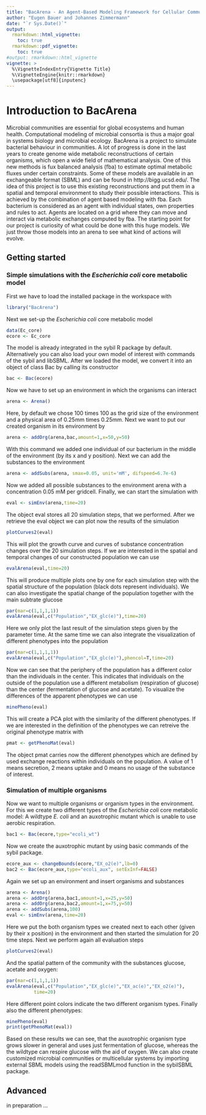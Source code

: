 ```yaml
---
title: "BacArena - An Agent-Based Modeling Framework for Cellular Communities"
author: "Eugen Bauer and Johannes Zimmermann"
date: "`r Sys.Date()`"
output:
  rmarkdown::html_vignette:
    toc: true
  rmarkdown::pdf_vignette:
    toc: true
#output: rmarkdown::html_vignette
vignette: >
  %\VignetteIndexEntry{Vignette Title}
  %\VignetteEngine{knitr::rmarkdown}
  \usepackage[utf8]{inputenc}
---
```


# Introduction to BacArena

Microbial communities are essential for global ecosystems and human health. Computational modeling of microbial consortia is thus a major goal in systems biology and microbial ecology. BacArena is a project to simulate bacterial behaviour in communities. A lot of progress is done in the last years to create genome wide metabolic reconstructions of certain organisms, which open a wide field of mathematical analysis. One of this new methods is  fux balanced analysis (fba) to estimate optimal metabolic  fluxes under certain constraints. Some of these models are available in an exchangeable format (SBML) and can be found in http://bigg.ucsd.edu/. The idea of this project is to use this existing reconstructions and put them in a spatial and temporal environment to study their possible interactions. This is achieved by the combination of agent based modeling with fba. Each bacterium is considered as an agent with individual states, own properties and rules to act. Agents are located on a grid where they can move and interact via metabolic exchanges computed by fba. The starting point for our project is curiosity of what could be done with this huge models. We just throw those models into an arena to see what kind of actions will evolve.

## Getting started

### Simple simulations with the *Escherichia coli* core metabolic model

First we have to load the installed package in the workspace with

```r
library("BacArena")
```

Next we set-up the *Escherichia coli* core metabolic model

```r
data(Ec_core)
ecore <- Ec_core
```

The model is already integrated in the sybil R package by default. Alternatively you can also load your own model of interest with commands of the sybil and libSBML. After we loaded the model, we convert it into an object of class Bac by calling its constructor

```r
bac <- Bac(ecore)
```

Now we have to set up an environment in which the organisms can interact

```r
arena <- Arena()
```

Here, by default we chose 100 times 100 as the grid size of the environment and a physical area of 0.25mm times 0.25mm. Next we want to put our created organism in its environment by

```r
arena <- addOrg(arena,bac,amount=1,x=50,y=50)
```

With this command we added one individual of our bacterium in the middle of the environment (by its x and y position). Next we can add the substances to the environment

```r
arena <- addSubs(arena, smax=0.05, unit='mM', difspeed=6.7e-6) 
```

Now we added all possible substances to the environment arena with a concentration 0.05 mM per gridcell. Finally, we can start the simulation with

```r
eval <- simEnv(arena,time=20)
```

The object eval stores all 20 simulation steps, that we performed. After we retrieve the eval object we can plot now the results of the simulation

```r
plotCurves2(eval)
```

This will plot the growth curve and curves of substance concentration changes over the 20 simulation steps. If we are interested in the spatial and temporal changes of our constructed population we can use 

```r
evalArena(eval,time=20)
```

This will produce multiple plots one by one for each simulation step with the spatial structure of the population (black dots represent individuals). We can also investigate the spatial change of the population together with the main subtrate glucose

```r
par(mar=c(1,1,1,1))
evalArena(eval,c("Population","EX_glc(e)"),time=20)
```

Here we only plot the last result of the simulation steps given by the parameter time. At the same time we can also integrate the visualization of different phenotypes into the population 

```r
par(mar=c(1,1,1,1))
evalArena(eval,c("Population","EX_glc(e)"),phencol=T,time=20)
```

Now we can see that the periphery of the population has a different color than the individuals in the center. This indicates that individuals on the outside of the population use a different metabolism (respiration of glucose) than the center (fermentation of glucose and acetate). To visualize the differences of the apparent phenotypes we can use

```r
minePheno(eval)
```

This will create a PCA plot with the similarity of the different phenotypes. If we are interested in the definition of the phenotypes we can retreive the original phenotype matrix with

```r
pmat <- getPhenoMat(eval)
```

The object pmat carries now the different phenotypes which are defined by used exchange reactions within individuals on the population. A value of 1 means secretion, 2 means uptake and 0 means no usage of the substance of interest.

### Simulation of multiple organisms

Now we want to multiple organisms or organism types in the environment. For this we create two different types of the *Escherichia coli* core metabolic model: A wildtype *E. coli* and an auxotrophic mutant which is unable to use aerobic respiration.

```r
bac1 <- Bac(ecore,type="ecoli_wt")
```

Now we create the auxotrophic mutant by using basic commands of the sybil package.

```r
ecore_aux <- changeBounds(ecore,"EX_o2(e)",lb=0)
bac2 <- Bac(ecore_aux,type="ecoli_aux", setExInf=FALSE)
```

Again we set up an environment and insert organisms and substances

```r
arena <- Arena()
arena <- addOrg(arena,bac1,amount=1,x=25,y=50)
arena <- addOrg(arena,bac2,amount=1,x=75,y=50)
arena <- addSubs(arena,100)
eval <- simEnv(arena,time=20)
```

Here we put the both organism types we created next to each other (given by their x position) in the environment and then started the simulation for 20 time steps. Next we perform again all evaluation steps

```r
plotCurves2(eval)
```

And the spatial pattern of the community with the substances glucose, acetate and oxygen:

```r
par(mar=c(1,1,1,1))
evalArena(eval,c("Population","EX_glc(e)","EX_ac(e)","EX_o2(e)"),
          time=20)
```

Here different point colors indicate the two different organism types. Finally also the different phenotypes:

```r
minePheno(eval)
print(getPhenoMat(eval))
```

Based on these results we can see, that the auxotrophic organism type grows slower in general and uses just fermentation of glucose, whereas the the wildtype can respire glucose with the aid of oxygen. We can also create customized microbial communities or multicellular systems by importing external SBML models using the readSBMLmod function in the sybilSBML package. 

## Advanced

in preparation ...
